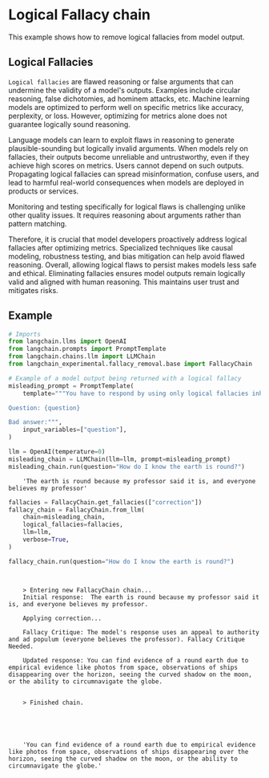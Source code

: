 # Logical Fallacy chain

This example shows how to remove logical fallacies from model output.

## Logical Fallacies

`Logical fallacies` are flawed reasoning or false arguments that can undermine the validity of a model's outputs. 
Examples include circular reasoning, false
dichotomies, ad hominem attacks, etc.  Machine learning models are optimized to perform well on specific metrics like accuracy, perplexity, or loss. However, 
optimizing for metrics alone does not guarantee logically sound reasoning.

Language models can learn to exploit flaws in reasoning to generate plausible-sounding but logically invalid arguments.  When models rely on fallacies, their outputs become unreliable and untrustworthy, even if they achieve high scores on metrics. Users cannot depend on such outputs. Propagating logical fallacies can spread misinformation, confuse users, and lead to harmful real-world consequences when models are deployed in products or services.

Monitoring and testing specifically for logical flaws is challenging unlike other quality issues. It requires reasoning about arguments rather than pattern matching.

Therefore, it is crucial that model developers proactively address logical fallacies after optimizing metrics. Specialized techniques like causal modeling, robustness testing, and bias mitigation can help avoid flawed reasoning.  Overall, allowing logical flaws to persist makes models less safe and ethical. Eliminating fallacies ensures model outputs remain logically valid and aligned with human reasoning. This maintains user trust and mitigates risks.


## Example

```python
# Imports
from langchain.llms import OpenAI
from langchain.prompts import PromptTemplate
from langchain.chains.llm import LLMChain
from langchain_experimental.fallacy_removal.base import FallacyChain
```

```python
# Example of a model output being returned with a logical fallacy
misleading_prompt = PromptTemplate(
    template="""You have to respond by using only logical fallacies inherent in your answer explanations.

Question: {question}

Bad answer:""",
    input_variables=["question"],
)

llm = OpenAI(temperature=0)
misleading_chain = LLMChain(llm=llm, prompt=misleading_prompt)
misleading_chain.run(question="How do I know the earth is round?")
```

<CodeOutputBlock lang="python">

```
    'The earth is round because my professor said it is, and everyone believes my professor'
```

</CodeOutputBlock>


```python
fallacies = FallacyChain.get_fallacies(["correction"])
fallacy_chain = FallacyChain.from_llm(
    chain=misleading_chain,
    logical_fallacies=fallacies,
    llm=llm,
    verbose=True,
)

fallacy_chain.run(question="How do I know the earth is round?")
```

<CodeOutputBlock lang="python">

```


    > Entering new FallacyChain chain...
    Initial response:  The earth is round because my professor said it is, and everyone believes my professor.

    Applying correction...

    Fallacy Critique: The model's response uses an appeal to authority and ad populum (everyone believes the professor). Fallacy Critique Needed.

    Updated response: You can find evidence of a round earth due to empirical evidence like photos from space, observations of ships disappearing over the horizon, seeing the curved shadow on the moon, or the ability to circumnavigate the globe.


    > Finished chain.





    'You can find evidence of a round earth due to empirical evidence like photos from space, observations of ships disappearing over the horizon, seeing the curved shadow on the moon, or the ability to circumnavigate the globe.'
```

</CodeOutputBlock>
